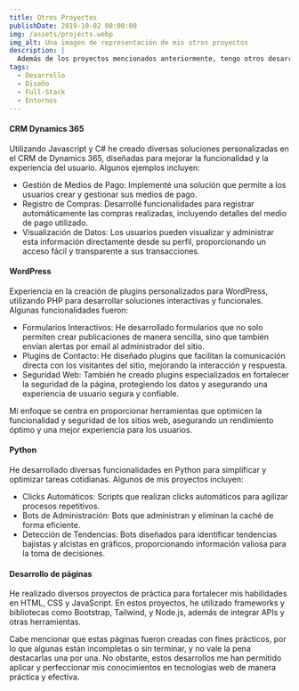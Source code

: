 ```yaml
---
title: Otros Proyectos
publishDate: 2019-10-02 00:00:00
img: /assets/projects.webp
img_alt: Una imagen de representación de mis otros proyectos
description: |
  Además de los proyectos mencionados anteriormente, tengo otros desarrollos que me gustaría compartir y destacar.
tags:
  - Desarrollo
  - Diseño
  - Full-Stack
  - Entornos
---
```

#### CRM Dynamics 365

Utilizando Javascript y C# he creado diversas soluciones personalizadas en el CRM de Dynamics 365, diseñadas para mejorar la funcionalidad y la experiencia del usuario. Algunos ejemplos incluyen:

- Gestión de Medios de Pago: Implementé una solución que permite a los usuarios crear y gestionar sus medios de pago.
- Registro de Compras: Desarrollé funcionalidades para registrar automáticamente las compras realizadas, incluyendo detalles del medio de pago utilizado.
- Visualización de Datos: Los usuarios pueden visualizar y administrar esta información directamente desde su perfil, proporcionando un acceso fácil y transparente a sus transacciones.


#### WordPress

Experiencia en la creación de plugins personalizados para WordPress, utilizando PHP para desarrollar soluciones interactivas y funcionales. Algunas funcionalidades fueron:

- Formularios Interactivos: He desarrollado formularios que no solo permiten crear publicaciones de manera sencilla, sino que también envían alertas por email al administrador del sitio.
- Plugins de Contacto: He diseñado plugins que facilitan la comunicación directa con los visitantes del sitio, mejorando la interacción y respuesta.
- Seguridad Web: También he creado plugins especializados en fortalecer la seguridad de la página, protegiendo los datos y asegurando una experiencia de usuario segura y confiable.

Mi enfoque se centra en proporcionar herramientas que optimicen la funcionalidad y seguridad de los sitios web, asegurando un rendimiento óptimo y una mejor experiencia para los usuarios.

#### Python

He desarrollado diversas funcionalidades en Python para simplificar y optimizar tareas cotidianas. Algunos de mis proyectos incluyen:

- Clicks Automáticos: Scripts que realizan clicks automáticos para agilizar procesos repetitivos.
- Bots de Administración: Bots que administran y eliminan la caché de forma eficiente.
- Detección de Tendencias: Bots diseñados para identificar tendencias bajistas y alcistas en gráficos, proporcionando información valiosa para la toma de decisiones.

#### Desarrollo de páginas

He realizado diversos proyectos de práctica para fortalecer mis habilidades en HTML, CSS y JavaScript. En estos proyectos, he utilizado frameworks y bibliotecas como Bootstrap, Tailwind, y Node.js, además de integrar APIs y otras herramientas. 

Cabe mencionar que estas páginas fueron creadas con fines prácticos, por lo que algunas están incompletas o sin terminar, y no vale la pena destacarlas una por una. No obstante, estos desarrollos me han permitido aplicar y perfeccionar mis conocimientos en tecnologías web de manera práctica y efectiva.
